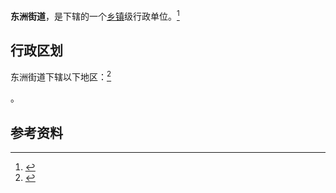 {{中国乡级行政区|21/04/03/002/000}}

'''东洲街道'''，是{{PRC admin/fullname|21/04/03/002/000|3}}下辖的一个[[乡镇|乡镇]]级行政单位。<ref>{{PRC admin/ref sgc|{{PRC admin/parent|21/04/03/002/000}}}}</ref>

== 行政区划 ==

东洲街道下辖以下地区：<ref>{{PRC admin/ref sgc|21/04/03/002/000}}</ref>

{{PRC admin/children|21/04/03/002/000}}。

== 参考资料 ==

{{reflist}}

{{行政区划小作品}}
{{PRC admin/navcat|21/04/03/002/000}}